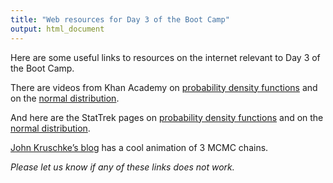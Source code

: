 ```yaml
---
title: "Web resources for Day 3 of the Boot Camp"
output: html_document
---
```


Here are some useful links to resources on the internet relevant to Day 3 of the Boot Camp.

There are videos from Khan Academy on [probability density functions](https://www.khanacademy.org/math/probability/random-variables-topic/random_variables_prob_dist/v/probability-density-functions) and on the [normal distribution](https://www.khanacademy.org/math/probability/statistics-inferential/normal_distribution/v/introduction-to-the-normal-distribution).

And here are the StatTrek pages on [probability density functions](http://stattrek.com/statistics/dictionary.aspx?definition=Probability_density_function) and on the [normal distribution](http://stattrek.com/probability-distributions/normal.aspx).

[John Kruschke's blog](http://doingbayesiandataanalysis.blogspot.my/2013/09/cool-visualization-of-metropolis.html) has a cool animation of 3 MCMC chains.

_Please let us know if any of these links does not work._



